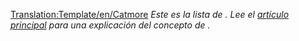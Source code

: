 <noinclude>[[Translation:Template/en/Catmore]]</noinclude>
''Este es la lista de {{PAGENAME}}. Lee el [[Main/en/{{PAGENAME}}|artículo principal]] para una explicación del concepto de {{PAGENAME}}.''